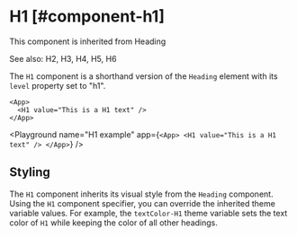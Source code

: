 
# H1 [#component-h1]

This component is inherited from <SmartLink href="/components/Heading">Heading</SmartLink>

See also: <SmartLink href="/components/H2">H2</SmartLink>, <SmartLink href="/components/H3">H3</SmartLink>, <SmartLink href="/components/H4">H4</SmartLink>, <SmartLink href="/components/H5">H5</SmartLink>, <SmartLink href="/components/H6">H6</SmartLink>

The `H1` component is a shorthand version of the `Heading` element with its `level` property set to "h1".

```ueml copy
<App>
  <H1 value="This is a H1 text" />
</App>
```

<Playground
  name="H1 example"
  app={`
  <App>
    <H1 value="This is a H1 text" />
  </App>
  `}
/>

## Styling

The `H1` component inherits its visual style from the `Heading` component.
Using the `H1` component specifier, you can override the inherited theme variable values.
For example, the `textColor-H1` theme variable sets the text color of `H1` while keeping the color of all other headings.


